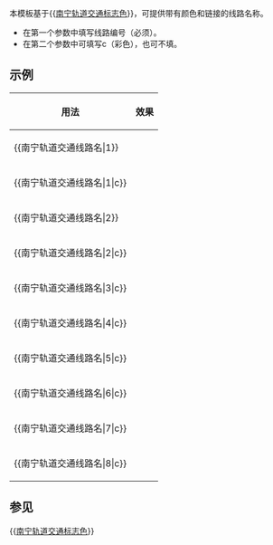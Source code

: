 本模板基于{{[[Template:南宁轨道交通标志色|南宁轨道交通标志色]]}}，可提供带有颜色和链接的线路名称。
* 在第一个参数中填写线路编号（必须）。
* 在第二个参数中可填写c（彩色），也可不填。
==示例==
{|class="wikitable" style="text-align:left"
|-
! 用法
! 效果
|-
| <nowiki> {{南宁轨道交通线路名|1}} </nowiki>
| {{南宁轨道交通线路名|1}}
|-
| <nowiki> {{南宁轨道交通线路名|1|c}} </nowiki>
| {{南宁轨道交通线路名|1|c}}
|-
| <nowiki> {{南宁轨道交通线路名|2}} </nowiki>
| {{南宁轨道交通线路名|2}}
|-
| <nowiki> {{南宁轨道交通线路名|2|c}} </nowiki>
| {{南宁轨道交通线路名|2|c}}
|-
| <nowiki> {{南宁轨道交通线路名|3|c}} </nowiki>
| {{南宁轨道交通线路名|3|c}}
|-
| <nowiki> {{南宁轨道交通线路名|4|c}} </nowiki>
| {{南宁轨道交通线路名|4|c}}
|-
| <nowiki> {{南宁轨道交通线路名|5|c}} </nowiki>
| {{南宁轨道交通线路名|5|c}}
|-
| <nowiki> {{南宁轨道交通线路名|6|c}} </nowiki>
| {{南宁轨道交通线路名|6|c}}
|-
| <nowiki> {{南宁轨道交通线路名|7|c}} </nowiki>
| {{南宁轨道交通线路名|7|c}}
|-
| <nowiki> {{南宁轨道交通线路名|8|c}} </nowiki>
| {{南宁轨道交通线路名|8|c}}
|}
==参见==
{{[[Template:南宁轨道交通标志色|南宁轨道交通标志色]]}}